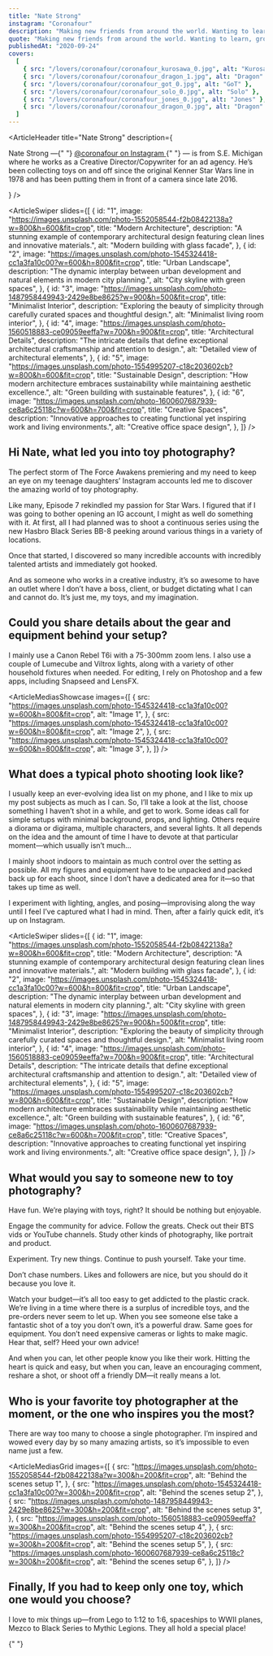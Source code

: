 ```yaml
---
title: "Nate Strong"
instagram: "Coronafour"
description: "Making new friends from around the world. Wanting to learn, grow, and improve. Hoping to make someone smile, think, or join in the adventure. Keeping the kid in me alive and thriving. There are so many aspects to this hobby that continue to motivate and inspire me."
quote: "Making new friends from around the world. Wanting to learn, grow, and improve. Hoping to make someone smile, think, or join in the adventure. Keeping the kid in me alive and thriving. There are so many aspects to this hobby that continue to motivate and inspire me."
publishedAt: "2020-09-24"
covers:
  [
    { src: "/lovers/coronafour/coronafour_kurosawa_0.jpg", alt: "Kurosawa" },
    { src: "/lovers/coronafour/coronafour_dragon_1.jpg", alt: "Dragon" },
    { src: "/lovers/coronafour/coronafour_got_0.jpg", alt: "GoT" },
    { src: "/lovers/coronafour/coronafour_solo_0.jpg", alt: "Solo" },
    { src: "/lovers/coronafour/coronafour_jones_0.jpg", alt: "Jones" },
    { src: "/lovers/coronafour/coronafour_dragon_0.jpg", alt: "Dragon" },
  ]
---
```


<ArticleHeader
  title="Nate Strong"
  description={
    <p>
      Nate Strong —{" "}
      <a href="https://www.instagram.com/coronafour/">
        @coronafour on Instagram
      </a>{" "}
      — is from S.E. Michigan where he works as a Creative Director/Copywriter
      for an ad agency. He’s been collecting toys on and off since the original
      Kenner Star Wars line in 1978 and has been putting them in front of a
      camera since late 2016.
    </p>
  }
/>

<ArticleSwiper
  slides={[
    {
      id: "1",
      image:
        "https://images.unsplash.com/photo-1552058544-f2b08422138a?w=800&h=600&fit=crop",
      title: "Modern Architecture",
      description:
        "A stunning example of contemporary architectural design featuring clean lines and innovative materials.",
      alt: "Modern building with glass facade",
    },
    {
      id: "2",
      image:
        "https://images.unsplash.com/photo-1545324418-cc1a3fa10c00?w=600&h=800&fit=crop",
      title: "Urban Landscape",
      description:
        "The dynamic interplay between urban development and natural elements in modern city planning.",
      alt: "City skyline with green spaces",
    },
    {
      id: "3",
      image:
        "https://images.unsplash.com/photo-1487958449943-2429e8be8625?w=900&h=500&fit=crop",
      title: "Minimalist Interior",
      description:
        "Exploring the beauty of simplicity through carefully curated spaces and thoughtful design.",
      alt: "Minimalist living room interior",
    },
    {
      id: "4",
      image:
        "https://images.unsplash.com/photo-1560518883-ce09059eeffa?w=700&h=900&fit=crop",
      title: "Architectural Details",
      description:
        "The intricate details that define exceptional architectural craftsmanship and attention to design.",
      alt: "Detailed view of architectural elements",
    },
    {
      id: "5",
      image:
        "https://images.unsplash.com/photo-1554995207-c18c203602cb?w=800&h=600&fit=crop",
      title: "Sustainable Design",
      description:
        "How modern architecture embraces sustainability while maintaining aesthetic excellence.",
      alt: "Green building with sustainable features",
    },
    {
      id: "6",
      image:
        "https://images.unsplash.com/photo-1600607687939-ce8a6c25118c?w=600&h=700&fit=crop",
      title: "Creative Spaces",
      description:
        "Innovative approaches to creating functional yet inspiring work and living environments.",
      alt: "Creative office space design",
    },
  ]}
/>

<ArticleBody>

## Hi Nate, what led you into toy photography?

The perfect storm of The Force Awakens premiering and my need to keep an eye on my teenage daughters’ Instagram accounts led me to discover the amazing world of toy photography.

Like many, Episode 7 rekindled my passion for Star Wars. I figured that if I was going to bother opening an IG account, I might as well do something with it. At first, all I had planned was to shoot a continuous series using the new Hasbro Black Series BB-8 peeking around various things in a variety of locations.

Once that started, I discovered so many incredible accounts with incredibly talented artists and immediately got hooked.

And as someone who works in a creative industry, it’s so awesome to have an outlet where I don’t have a boss, client, or budget dictating what I can and cannot do. It’s just me, my toys, and my imagination.

</ArticleBody>

<ArticleBlockquote
  quote="Making new friends from around the world. Wanting to learn, grow, and improve. Hoping to make someone smile, think, or join in the adventure. Keeping the kid in me alive and thriving. There are so many aspects to this hobby that continue to motivate and inspire me."
  author="Sean Kenary"
/>

<ArticleBody>

## Could you share details about the gear and equipment behind your setup?

I mainly use a Canon Rebel T6i with a 75-300mm zoom lens. I also use a couple of Lumecube and Viltrox lights, along with a variety of other household fixtures when needed. For editing, I rely on Photoshop and a few apps, including Snapseed and LensFX.

</ArticleBody>

<ArticleMediasShowcase
  images={[
    {
      src: "https://images.unsplash.com/photo-1545324418-cc1a3fa10c00?w=600&h=800&fit=crop",
      alt: "Image 1",
    },
    {
      src: "https://images.unsplash.com/photo-1545324418-cc1a3fa10c00?w=600&h=800&fit=crop",
      alt: "Image 2",
    },
    {
      src: "https://images.unsplash.com/photo-1545324418-cc1a3fa10c00?w=600&h=800&fit=crop",
      alt: "Image 3",
    },
  ]}
/>

<ArticleBody>

## What does a typical photo shooting look like?

I usually keep an ever-evolving idea list on my phone, and I like to mix up my post subjects as much as I can. So, I’ll take a look at the list, choose something I haven’t shot in a while, and get to work. Some ideas call for simple setups with minimal background, props, and lighting. Others require a diorama or digirama, multiple characters, and several lights. It all depends on the idea and the amount of time I have to devote at that particular moment—which usually isn’t much...

I mainly shoot indoors to maintain as much control over the setting as possible. All my figures and equipment have to be unpacked and packed back up for each shoot, since I don’t have a dedicated area for it—so that takes up time as well.

I experiment with lighting, angles, and posing—improvising along the way until I feel I’ve captured what I had in mind. Then, after a fairly quick edit, it’s up on Instagram.

</ArticleBody>

<ArticleSwiper
  slides={[
    {
      id: "1",
      image:
        "https://images.unsplash.com/photo-1552058544-f2b08422138a?w=800&h=600&fit=crop",
      title: "Modern Architecture",
      description:
        "A stunning example of contemporary architectural design featuring clean lines and innovative materials.",
      alt: "Modern building with glass facade",
    },
    {
      id: "2",
      image:
        "https://images.unsplash.com/photo-1545324418-cc1a3fa10c00?w=600&h=800&fit=crop",
      title: "Urban Landscape",
      description:
        "The dynamic interplay between urban development and natural elements in modern city planning.",
      alt: "City skyline with green spaces",
    },
    {
      id: "3",
      image:
        "https://images.unsplash.com/photo-1487958449943-2429e8be8625?w=900&h=500&fit=crop",
      title: "Minimalist Interior",
      description:
        "Exploring the beauty of simplicity through carefully curated spaces and thoughtful design.",
      alt: "Minimalist living room interior",
    },
    {
      id: "4",
      image:
        "https://images.unsplash.com/photo-1560518883-ce09059eeffa?w=700&h=900&fit=crop",
      title: "Architectural Details",
      description:
        "The intricate details that define exceptional architectural craftsmanship and attention to design.",
      alt: "Detailed view of architectural elements",
    },
    {
      id: "5",
      image:
        "https://images.unsplash.com/photo-1554995207-c18c203602cb?w=800&h=600&fit=crop",
      title: "Sustainable Design",
      description:
        "How modern architecture embraces sustainability while maintaining aesthetic excellence.",
      alt: "Green building with sustainable features",
    },
    {
      id: "6",
      image:
        "https://images.unsplash.com/photo-1600607687939-ce8a6c25118c?w=600&h=700&fit=crop",
      title: "Creative Spaces",
      description:
        "Innovative approaches to creating functional yet inspiring work and living environments.",
      alt: "Creative office space design",
    },
  ]}
/>

<ArticleBody>

## What would you say to someone new to toy photography?

Have fun. We’re playing with toys, right? It should be nothing but enjoyable.

Engage the community for advice. Follow the greats. Check out their BTS vids or YouTube channels. Study other kinds of photography, like portrait and product.

Experiment. Try new things. Continue to push yourself. Take your time.

Don’t chase numbers. Likes and followers are nice, but you should do it because you love it.

Watch your budget—it’s all too easy to get addicted to the plastic crack. We’re living in a time where there is a surplus of incredible toys, and the pre-orders never seem to let up. When you see someone else take a fantastic shot of a toy you don’t own, it’s a powerful draw. Same goes for equipment. You don’t need expensive cameras or lights to make magic. Hear that, self? Heed your own advice!

And when you can, let other people know you like their work. Hitting the heart is quick and easy, but when you can, leave an encouraging comment, reshare a shot, or shoot off a friendly DM—it really means a lot.

</ArticleBody>

<ArticleBody>

## Who is your favorite toy photographer at the moment, or the one who inspires you the most?

There are way too many to choose a single photographer. I’m inspired and wowed every day by so many amazing artists, so it’s impossible to even name just a few.

</ArticleBody>

<ArticleMediasGrid
  images={[
    {
      src: "https://images.unsplash.com/photo-1552058544-f2b08422138a?w=300&h=200&fit=crop",
      alt: "Behind the scenes setup 1",
    },
    {
      src: "https://images.unsplash.com/photo-1545324418-cc1a3fa10c00?w=300&h=200&fit=crop",
      alt: "Behind the scenes setup 2",
    },
    {
      src: "https://images.unsplash.com/photo-1487958449943-2429e8be8625?w=300&h=200&fit=crop",
      alt: "Behind the scenes setup 3",
    },
    {
      src: "https://images.unsplash.com/photo-1560518883-ce09059eeffa?w=300&h=200&fit=crop",
      alt: "Behind the scenes setup 4",
    },
    {
      src: "https://images.unsplash.com/photo-1554995207-c18c203602cb?w=300&h=200&fit=crop",
      alt: "Behind the scenes setup 5",
    },
    {
      src: "https://images.unsplash.com/photo-1600607687939-ce8a6c25118c?w=300&h=200&fit=crop",
      alt: "Behind the scenes setup 6",
    },
  ]}
/>

<ArticleBody>

## Finally, If you had to keep only one toy, which one would you choose?

I love to mix things up—from Lego to 1:12 to 1:6, spaceships to WWII planes, Mezco to Black Series to Mythic Legions. They all hold a special place!

</ArticleBody>

<ArticleVideo src="/video-demo.mp4" caption="The Barge from HasLab" />{" "}
